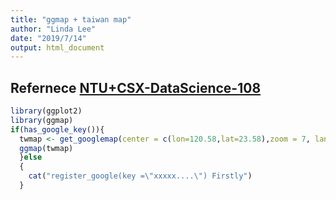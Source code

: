 ```yaml
---
title: "ggmap + taiwan map"
author: "Linda Lee"
date: "2019/7/14"
output: html_document
---
```


## Refernece [NTU+CSX-DataScience-108](https://docs.google.com/presentation/d/1JthJkD7WXJVaCwuuNU5t5WU3NgW4EAGqtaoNCWz7E2w/edit?usp=sharing)

```r
library(ggplot2)
library(ggmap)
if(has_google_key()){
  twmap <- get_googlemap(center = c(lon=120.58,lat=23.58),zoom = 7, language = "zh-TW")
  ggmap(twmap)
  }else
  {
    cat("register_google(key =\"xxxxx....\") Firstly")
  }
```


